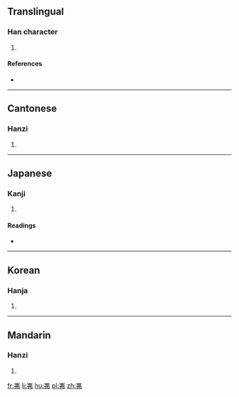 ==Translingual==

===Han character===
{{Han char|rn=46|rad=山|as=05|sn=8|four=2252<sub>7</sub>|canj=山中中弓 (ULLN)|ids=⿱[[山]][[弗]]}}

# {{defn|Han|sort=山05}}

====References====
* {{Han ref|kx=0309.210|dkj=07989|dj=0609.160|hdz=10768.220|uh=5CAA|ud=23722|bh=CC66|bd=52326}}

----

==Cantonese==

===Hanzi===
{{yue-hanzi|jyut=[[fat6]]|y=fat6}}

# {{defn|lang=yue|sort=山05}}

----

==Japanese==

===Kanji===
{{ja-kanji|grade=|rs=山05}}

# {{defn|lang=ja|sort=山05}}

====Readings====
* {{ja-readings|on=[[ふつ]] (futsu), [[ぶち]] (buchi)|kun=[[やまみち]] (yamamichi)}}

----

==Korean==

===Hanja===
{{ko-hanja|hangeul=불|rv=bul|mr=pul}}

# {{defn|lang=ko|sort=山05}}

----

==Mandarin==

===Hanzi===
{{cmn-hanzi|pin=[[fú]] ([[fu2]])|wg=fu<sup>2</sup>}}

# {{defn|lang=cmn|sort=山05}}

[[fr:岪]]
[[li:岪]]
[[hu:岪]]
[[pl:岪]]
[[zh:岪]]